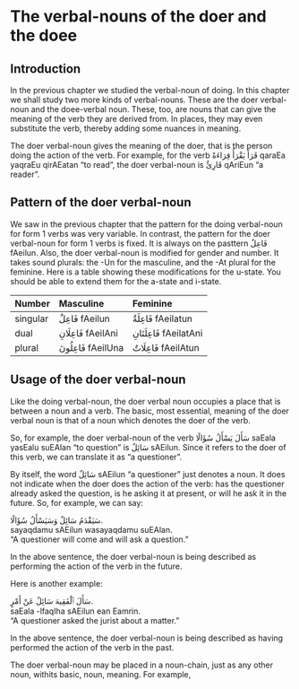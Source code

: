 # The verbal-nouns of the doer and the doee

## Introduction

In the previous chapter we studied the verbal-noun of doing. In this chapter we shall study two more kinds of verbal-nouns. These are the doer verbal-noun and the doee-verbal noun. These, too, are nouns that can give the meaning of the verb they are derived from. In places, they may even substitute the verb, thereby adding some nuances in meaning.

The doer verbal-noun gives the meaning of the doer, that is the person doing the action of the verb. For example, for the verb [قَرَأَ يَقْرَأُ قِرَاءَةً]{.ar} [qaraEa yaqraEu qirAEatan]{.trn} "to read", the doer verbal-noun is [قَارِئٌ]{.ar} [qAriEun]{.trn} "a reader".

## Pattern of the doer verbal-noun

We saw in the previous chapter that the pattern for the doing verbal-noun for form\ 1 verbs was very variable. In contrast, the pattern for the doer verbal-noun for form\ 1 verbs is fixed. It is always on the pasttern [فَاعِلٌ]{.ar} [fAeilun]{.trn}. Also, the doer verbal-noun is modified for gender and number. It takes sound plurals: the [-Un]{.trn} for the masculine, and the [-At]{.trn} plural for the feminine. Here is a table showing these modifications for the u-state. You should be able to extend them for the a-state and i-state.

| Number | Masculine | Feminine |
|:---|:---|:---|
|singular|[فَاعِلٌ]{.ar} [fAeilun]{.trn}|[فَاعِلَةٌ]{.ar} [fAeilatun]{.trn}|
|dual|[فَاعِلَانِ]{.ar} [fAeilAni]{.trn}|[فَاعِلَتَانِ]{.ar} [fAeilatAni]{.trn}|
|plural|[فَاعِلُونَ]{.ar} [fAeilUna]{.trn}|[فَاعِلَاتٌ]{.ar} [fAeilAtun]{.trn}|

## Usage of the doer verbal-noun

Like the doing verbal-noun, the doer verbal noun occupies a place that is between a noun and a verb. The basic, most essential, meaning of the doer verbal noun is that of a noun which denotes the doer of the verb.

So, for example, the doer verbal-noun of the verb [سَأَلَ يَسْأَلُ سُؤَالًا]{.ar} [saEala yasEalu suEAlan]{.trn} "to question" is [سَائِلٌ]{.ar} [sAEilun]{.trn}. Since it refers to the doer of this verb, we can translate it as "a questioner".

By itself, the word [سَائِلٌ]{.ar} [sAEilun]{.trn} "a questioner" just denotes a noun. It does not indicate when the doer does the action of the verb: has the questioner already asked the question, is he asking it at present, or will he ask it in the future. So, for example, we can say:

[سَيَقْدَمُ سَائِلٌ وَسَيَسْأَلُ سُؤَالًا.]{.ar}  
[sayaqdamu sAEilun wasayaqdamu suEAlan.]{.trn}  
"A questioner will come and will ask a question."

In the above sentence, the doer verbal-noun is being described as performing the action of the verb in the future.

Here is another example:

[سَأَلَ ٱلْفَقِيهَ سَائِلٌ عَنْ أَمْرٍ.]{.ar}  
[saEala -lfaqIha sAEilun ean Eamrin.]{.trn}  
"A questioner asked the jurist about a matter."

In the above sentence, the doer verbal-noun is being described as having performed the action of the verb in the past.

The doer verbal-noun may be placed in a noun-chain, just as any other noun, withits basic, noun, meaning. For example, 
